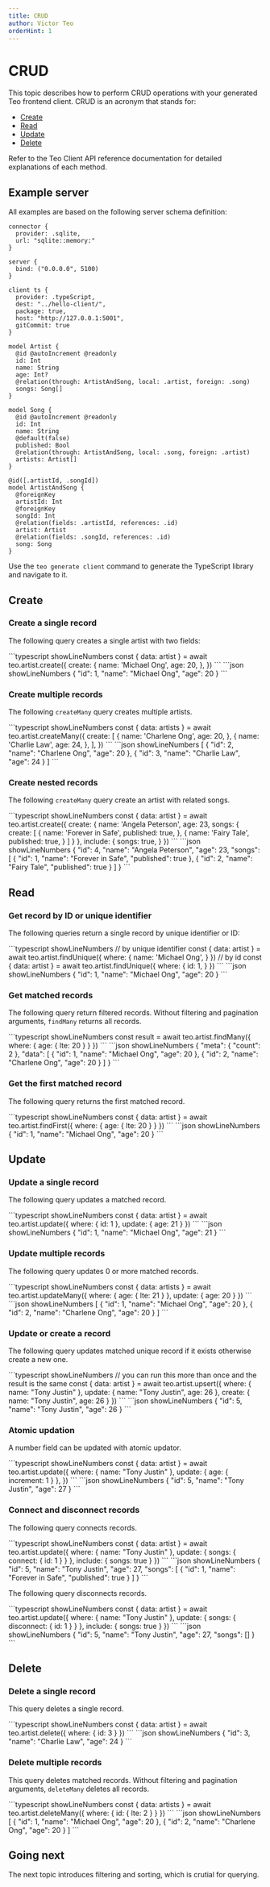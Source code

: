 ```yaml
---
title: CRUD
author: Victor Teo
orderHint: 1
---
```



# CRUD

This topic describes how to perform CRUD operations with your generated Teo
frontend client. CRUD is an acronym that stands for:

- [Create](#create)
- [Read](#read)
- [Update](#update)
- [Delete](#delete)

Refer to the Teo Client API reference documentation for detailed explanations
of each method.

## Example server

All examples are based on the following server schema definition:

```teo showLineNumbers title="schema.teo"
connector {
  provider: .sqlite,
  url: "sqlite::memory:"
}

server {
  bind: ("0.0.0.0", 5100)
}

client ts {
  provider: .typeScript,
  dest: "../hello-client/",
  package: true,
  host: "http://127.0.0.1:5001",
  gitCommit: true
}

model Artist {
  @id @autoIncrement @readonly
  id: Int
  name: String
  age: Int?
  @relation(through: ArtistAndSong, local: .artist, foreign: .song)
  songs: Song[]
}

model Song {
  @id @autoIncrement @readonly
  id: Int
  name: String
  @default(false)
  published: Bool
  @relation(through: ArtistAndSong, local: .song, foreign: .artist)
  artists: Artist[]
}

@id([.artistId, .songId])
model ArtistAndSong {
  @foreignKey
  artistId: Int
  @foreignKey
  songId: Int
  @relation(fields: .artistId, references: .id)
  artist: Artist
  @relation(fields: .songId, references: .id)
  song: Song
}
```

Use the `teo generate client` command to generate the TypeScript library and
navigate to it.

## Create

### Create a single record

The following query creates a single artist with two fields:

<CodeResult name="HTTP response" defaultOpen={true}>
```typescript showLineNumbers
const { data: artist } = await teo.artist.create({
  create: {
    name: 'Michael Ong',
    age: 20,
  },
})
```
```json showLineNumbers
{
  "id": 1,
  "name": "Michael Ong",
  "age": 20
}
```
</CodeResult>

### Create multiple records

The following `createMany` query creates multiple artists.

<CodeResult name="HTTP response" defaultOpen={true}>
```typescript showLineNumbers
const { data: artists } = await teo.artist.createMany({
  create: [
    {
      name: 'Charlene Ong',
      age: 20,
    },
    {
      name: 'Charlie Law',
      age: 24,
    },
  ],
})
```
```json showLineNumbers
[
  {
    "id": 2,
    "name": "Charlene Ong",
    "age": 20
  },
  {
    "id": 3,
    "name": "Charlie Law",
    "age": 24
  }
]
```
</CodeResult>

### Create nested records

The following `createMany` query create an artist with related songs.

<CodeResult name="HTTP response" defaultOpen={true}>
```typescript showLineNumbers
const { data: artist } = await teo.artist.create({
  create: {
    name: 'Angela Peterson',
    age: 23,
    songs: {
      create: [
        {
          name: 'Forever in Safe',
          published: true,
        },
        {
          name: 'Fairy Tale',
          published: true,
        }
      ]
    }
  },
  include: {
    songs: true,
  }
})
```
```json showLineNumbers
{
  "id": 4,
  "name": "Angela Peterson",
  "age": 23,
  "songs": [
    {
      "id": 1,
      "name": "Forever in Safe",
      "published": true
    },
    {
      "id": 2,
      "name": "Fairy Tale",
      "published": true
    }
  ]
}
```
</CodeResult>

## Read

### Get record by ID or unique identifier

The following queries return a single record by unique identifier or ID:

<CodeResult name="HTTP response" defaultOpen={true}>
```typescript showLineNumbers
// by unique identifier
const { data: artist } = await teo.artist.findUnique({
  where: {
    name: 'Michael Ong',
  }
})
// by id
const { data: artist } = await teo.artist.findUnique({
  where: {
    id: 1,
  }
})
```
```json showLineNumbers
{
  "id": 1,
  "name": "Michael Ong",
  "age": 20
}
```
</CodeResult>

### Get matched records

The following query return filtered records. Without filtering and pagination
arguments, `findMany` returns all records.

<CodeResult name="HTTP response" defaultOpen={true}>
```typescript showLineNumbers
const result = await teo.artist.findMany({
  where: {
    age: { lte: 20 }
  }
})
```
```json showLineNumbers
{
  "meta": {
    "count": 2
  },
  "data": [
    {
      "id": 1,
      "name": "Michael Ong",
      "age": 20
    },
    {
      "id": 2,
      "name": "Charlene Ong",
      "age": 20
    }
  ]
}
```
</CodeResult>

### Get the first matched record

The following query returns the first matched record.

<CodeResult name="HTTP response" defaultOpen={true}>
```typescript showLineNumbers
const { data: artist } = await teo.artist.findFirst({
  where: {
    age: { lte: 20 }
  }
})
```
```json showLineNumbers
{
  "id": 1,
  "name": "Michael Ong",
  "age": 20
}
```
</CodeResult>

## Update

### Update a single record

The following query updates a matched record.

<CodeResult name="HTTP response" defaultOpen={true}>
```typescript showLineNumbers
const { data: artist } = await teo.artist.update({
  where: {
    id: 1
  },
  update: {
    age: 21
  }
})
```
```json showLineNumbers
{
  "id": 1,
  "name": "Michael Ong",
  "age": 21
}
```
</CodeResult>

### Update multiple records

The following query updates 0 or more matched records.

<CodeResult name="HTTP response" defaultOpen={true}>
```typescript showLineNumbers
const { data: artists } = await teo.artist.updateMany({
  where: {
    age: { lte: 21 }
  },
  update: {
    age: 20
  }
})
```
```json showLineNumbers
[
  {
    "id": 1,
    "name": "Michael Ong",
    "age": 20
  },
  {
    "id": 2,
    "name": "Charlene Ong",
    "age": 20
  }
]
```
</CodeResult>

### Update or create a record

The following query updates matched unique record if it exists otherwise create
a new one.

<CodeResult name="HTTP response" defaultOpen={true}>
```typescript showLineNumbers
// you can run this more than once and the result is the same
const { data: artist } = await teo.artist.upsert({
  where: {
    name: "Tony Justin"
  },
  update: {
    name: "Tony Justin",
    age: 26
  },
  create: {
    name: "Tony Justin",
    age: 26
  }
})
```
```json showLineNumbers
{
  "id": 5,
  "name": "Tony Justin",
  "age": 26
}
```
</CodeResult>

### Atomic updation

A number field can be updated with atomic updator.

<CodeResult name="HTTP response" defaultOpen={true}>
```typescript showLineNumbers
const { data: artist } = await teo.artist.update({
  where: {
    name: "Tony Justin"
  },
  update: {
    age: { increment: 1 }
  },
})
```
```json showLineNumbers
{
  "id": 5,
  "name": "Tony Justin",
  "age": 27
}
```
</CodeResult>

### Connect and disconnect records

The following query connects records.

<CodeResult name="HTTP response" defaultOpen={true}>
```typescript showLineNumbers
const { data: artist } = await teo.artist.update({
  where: {
    name: "Tony Justin"
  },
  update: {
    songs: {
      connect: {
        id: 1
      }
    }
  },
  include: {
    songs: true
  }
})
```
```json showLineNumbers
{
  "id": 5,
  "name": "Tony Justin",
  "age": 27,
  "songs": [
    {
      "id": 1,
      "name": "Forever in Safe",
      "published": true
    }
  ]
}
```
</CodeResult>

The following query disconnects records.

<CodeResult name="HTTP response" defaultOpen={true}>
```typescript showLineNumbers
const { data: artist } = await teo.artist.update({
  where: {
    name: "Tony Justin"
  },
  update: {
    songs: {
      disconnect: {
        id: 1
      }
    }
  },
  include: {
    songs: true
  }
})
```
```json showLineNumbers
{
  "id": 5,
  "name": "Tony Justin",
  "age": 27,
  "songs": []
}
```
</CodeResult>

## Delete

### Delete a single record

This query deletes a single record.

<CodeResult name="HTTP response" defaultOpen={true}>
```typescript showLineNumbers
const { data: artist } = await teo.artist.delete({
  where: {
    id: 3
  }
})
```
```json showLineNumbers
{
  "id": 3,
  "name": "Charlie Law",
  "age": 24
}
```
</CodeResult>

### Delete multiple records

This query deletes matched records. Without filtering and pagination arguments,
`deleteMany` deletes all records.

<CodeResult name="HTTP response" defaultOpen={true}>
```typescript showLineNumbers
const { data: artists } = await teo.artist.deleteMany({
  where: {
    id: { lte: 2 }
  }
})
```
```json showLineNumbers
[
  {
    "id": 1,
    "name": "Michael Ong",
    "age": 20
  },
  {
    "id": 2,
    "name": "Charlene Ong",
    "age": 20
  }
]
```
</CodeResult>

## Going next

The next topic introduces filtering and sorting, which is crutial for querying.

<PrevNext />
